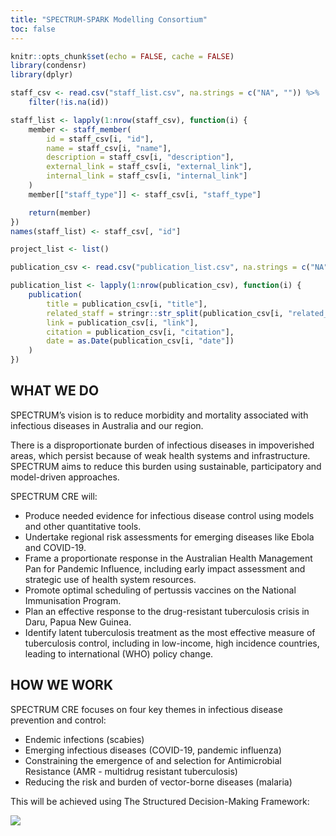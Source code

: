 ```yaml
---
title: "SPECTRUM-SPARK Modelling Consortium"
toc: false
---
```


```r
knitr::opts_chunk$set(echo = FALSE, cache = FALSE)
library(condensr)
library(dplyr)

staff_csv <- read.csv("staff_list.csv", na.strings = c("NA", "")) %>%
    filter(!is.na(id))

staff_list <- lapply(1:nrow(staff_csv), function(i) {
    member <- staff_member(
        id = staff_csv[i, "id"],
        name = staff_csv[i, "name"],
        description = staff_csv[i, "description"],
        external_link = staff_csv[i, "external_link"],
        internal_link = staff_csv[i, "internal_link"]
    )
    member[["staff_type"]] <- staff_csv[i, "staff_type"]

    return(member)
})
names(staff_list) <- staff_csv[, "id"]

project_list <- list()

publication_csv <- read.csv("publication_list.csv", na.strings = c("NA", ""))

publication_list <- lapply(1:nrow(publication_csv), function(i) {
    publication(
        title = publication_csv[i, "title"],
        related_staff = stringr::str_split(publication_csv[i, "related_staff"], ",")[[1]],
        link = publication_csv[i, "link"],
        citation = publication_csv[i, "citation"],
        date = as.Date(publication_csv[i, "date"])
    )
})
```


## WHAT WE DO
SPECTRUM's vision is to reduce morbidity and mortality associated with infectious diseases in Australia and our region.

There is a disproportionate burden of infectious diseases in impoverished areas, which persist because of weak health systems and infrastructure. SPECTRUM aims to reduce this burden using sustainable, participatory and model-driven approaches.

SPECTRUM CRE will:

* Produce needed evidence for infectious disease control using models and other quantitative tools.
* Undertake regional risk assessments for emerging diseases like Ebola and COVID-19.
* Frame a proportionate response in the Australian Health Management Pan for Pandemic Influence, including early impact assessment and strategic use of health system resources.
* Promote optimal scheduling of pertussis vaccines on the National Immunisation Program.
* Plan an effective response to the drug-resistant tuberculosis crisis in Daru, Papua New Guinea.
* Identify latent tuberculosis treatment as the most effective measure of tuberculosis control, including in low-income, high incidence countries, leading to international (WHO) policy change.

## HOW WE WORK
SPECTRUM CRE focuses on four key themes in infectious disease prevention and control:

* Endemic infections (scabies)
* Emerging infectious diseases (COVID-19, pandemic influenza)
* Constraining the emergence of and selection for Antimicrobial Resistance (AMR - multidrug resistant tuberculosis)
* Reducing the risk and burden of vector-borne diseases (malaria)

This will be achieved using The Structured Decision-Making Framework: 

![](images/decision_making_process.png)